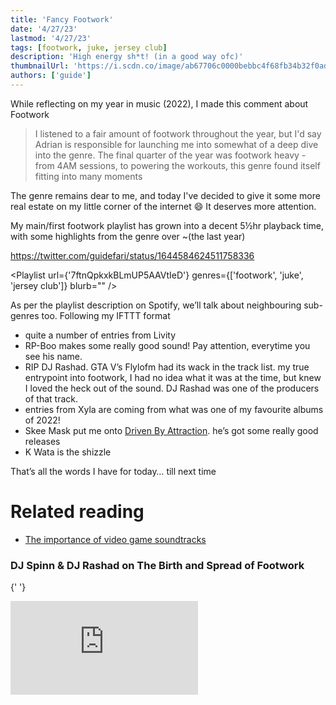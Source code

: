 ```yaml
---
title: 'Fancy Footwork'
date: '4/27/23'
lastmod: '4/27/23'
tags: [footwork, juke, jersey club]
description: 'High energy sh*t! (in a good way ofc)'
thumbnailUrl: 'https://i.scdn.co/image/ab67706c0000bebbc4f68fb34b32f0ad43a5be89'
authors: ['guide']
---
```


While reflecting on my year in music (2022), I made this comment about Footwork

> I listened to a fair amount of footwork throughout the year, but I'd say Adrian is responsible for
> launching me into somewhat of a deep dive into the genre. The final quarter of the year was
> footwork heavy - from 4AM sessions, to powering the workouts, this genre found itself fitting into
> many moments

The genre remains dear to me, and today I've decided to give it some more real estate on my little corner of the internet 😄
It deserves more attention.

My main/first footwork playlist has grown into a decent 5½hr playback time,
with some highlights from the genre over ~(the last year)

https://twitter.com/guidefari/status/1644584624511758336

<Playlist url={'7ftnQpkxkBLmUP5AAVtIeD'} genres={['footwork', 'juke', 'jersey club']} blurb="" />

As per the playlist description on Spotify, we’ll talk about neighbouring sub-genres too. Following my IFTTT format

- quite a number of entries from Livity
- RP-Boo makes some really good sound! Pay attention, everytime you see his name.
- RIP DJ Rashad. GTA V’s Flylofm had its wack in the track list. my true entrypoint into footwork, I had no idea what it was at the time, but knew I loved the heck out of the sound. DJ Rashad was one of the producers of that track.
- entries from Xyla are coming from what was one of my favourite albums of 2022!
- Skee Mask put me onto [Driven By Attraction](https://drivenbyattraction.bandcamp.com/music). he’s got some really good releases
- K Wata is the shizzle

That’s all the words I have for today… till next time

# Related reading

- [The importance of video game soundtracks](/curated/games)

### DJ Spinn & DJ Rashad on The Birth and Spread of Footwork

{' '}
<iframe
  width={560}
  height={315}
  src="https://www.youtube-nocookie.com/embed/4M_C54hrtqE"
  title="YouTube video player"
  frameBorder={0}
  allow="accelerometer; autoplay; clipboard-write; encrypted-media; gyroscope; picture-in-picture; web-share"
  allowFullScreen
/>
